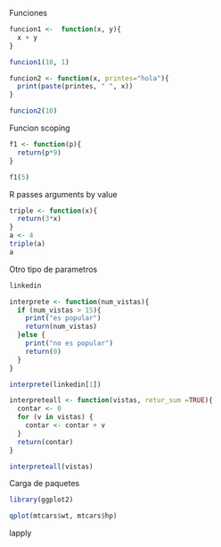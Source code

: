 Funciones

```r
funcion1 <-  function(x, y){
  x + y
}

funcion1(10, 1)

funcion2 <- function(x, printes="hola"){
  print(paste(printes, " ", x))
}

funcion2(10)

```
Funcion scoping

```r
f1 <- function(p){
  return(p*9)
}

f1(5)
```
R passes arguments by value

```r
triple <- function(x){
  return(3*x) 
}
a <- 4
triple(a)
a
```
Otro tipo de parametros
```r
linkedin

interprete <- function(num_vistas){
  if (num_vistas > 15){
    print("es popular")
    return(num_vistas)
  }else {
    print("no es popular")
    return(0)
  }
}

interprete(linkedin[1])

interpreteall <- function(vistas, retur_sum =TRUE){
  contar <- 0
  for (v in vistas) {
    contar <- contar + v
  }
  return(contar)
}

interpreteall(vistas)

```

Carga de paquetes

```r
library(ggplot2)

qplot(mtcars$wt, mtcars$hp)

```

lapply

```r

```


